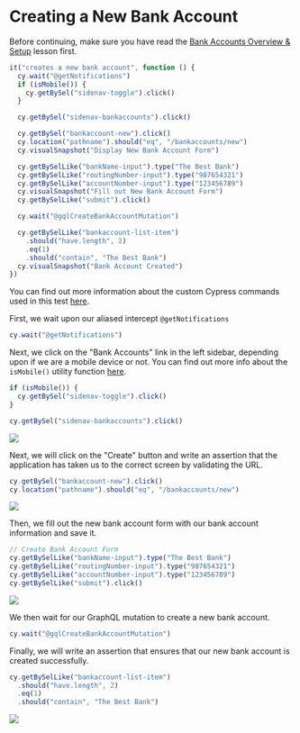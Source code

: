 # Creating a New Bank Account

Before continuing, make sure you have read the [Bank Accounts Overview & Setup](/real-world-examples/bank-accounts-overview-and-setup) lesson first.

```js
it("creates a new bank account", function () {
  cy.wait("@getNotifications")
  if (isMobile()) {
    cy.getBySel("sidenav-toggle").click()
  }

  cy.getBySel("sidenav-bankaccounts").click()

  cy.getBySel("bankaccount-new").click()
  cy.location("pathname").should("eq", "/bankaccounts/new")
  cy.visualSnapshot("Display New Bank Account Form")

  cy.getBySelLike("bankName-input").type("The Best Bank")
  cy.getBySelLike("routingNumber-input").type("987654321")
  cy.getBySelLike("accountNumber-input").type("123456789")
  cy.visualSnapshot("Fill out New Bank Account Form")
  cy.getBySelLike("submit").click()

  cy.wait("@gqlCreateBankAccountMutation")

  cy.getBySelLike("bankaccount-list-item")
    .should("have.length", 2)
    .eq(1)
    .should("contain", "The Best Bank")
  cy.visualSnapshot("Bank Account Created")
})
```

You can find out more information about the custom Cypress commands used in this test [here](/real-world-examples/custom-cypress-commands).

First, we wait upon our aliased intercept `@getNotifications`

```js
cy.wait("@getNotifications")
```

Next, we click on the "Bank Accounts" link in the left sidebar, depending upon if we are a mobile device or not. You can find out more info about the `isMobile()` utility function [here](/real-world-examples/custom-cypress-commands).

```js
if (isMobile()) {
  cy.getBySel("sidenav-toggle").click()
}

cy.getBySel("sidenav-bankaccounts").click()
```

![](/images/real-world-examples/bank-accounts/creating-a-new-bank-account/Screen_Shot_2021-06-30_at_10.19.19_AM.png)

Next, we will click on the "Create" button and write an assertion that the application has taken us to the correct screen by validating the URL.

```js
cy.getBySel("bankaccount-new").click()
cy.location("pathname").should("eq", "/bankaccounts/new")
```

![](/images/real-world-examples/bank-accounts/creating-a-new-bank-account/Screen_Shot_2021-06-30_at_10.21.15_AM.png)

Then, we fill out the new bank account form with our bank account information and save it.

```js
// Create Bank Account Form
cy.getBySelLike("bankName-input").type("The Best Bank")
cy.getBySelLike("routingNumber-input").type("987654321")
cy.getBySelLike("accountNumber-input").type("123456789")
cy.getBySelLike("submit").click()
```

![](/images/real-world-examples/bank-accounts/creating-a-new-bank-account/Screen_Shot_2021-06-30_at_10.22.29_AM.png)

We then wait for our GraphQL mutation to create a new bank account.

```js
cy.wait("@gqlCreateBankAccountMutation")
```

Finally, we will write an assertion that ensures that our new bank account is created successfully.

```js
cy.getBySelLike("bankaccount-list-item")
  .should("have.length", 2)
  .eq(1)
  .should("contain", "The Best Bank")
```

![](/images/real-world-examples/bank-accounts/creating-a-new-bank-account/Screen_Shot_2021-06-30_at_10.25.36_AM.png)
